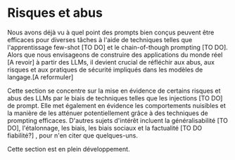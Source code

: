 # Risques et abus


Nous avons déjà vu à quel point des prompts bien conçus peuvent être efficaces pour diverses tâches à l'aide de techniques telles que l'apprentissage few-shot [TO DO] et le chain-of-though prompting [TO DO]. Alors que nous envisageons de construire des applications du monde réel [A revoir] à partir des LLMs, il devient crucial de réfléchir aux abus, aux risques et aux pratiques de sécurité impliqués dans les modèles de langage.[A reformuler]

Cette section se concentre sur la mise en évidence de certains risques et abus des LLMs par le biais de techniques telles que les injections [TO DO] de prompt. Elle met également en évidence les comportements nuisibles et la manière de les atténuer potentiellement grâce à des techniques de prompting efficaces. D'autres sujets d'intérêt incluent la généralisabilité [TO DO], l'étalonnage, les biais, les biais sociaux et la factualité [TO DO fiabilité?] , pour n'en citer que quelques-uns.

<Callout emoji="⚠️">
  Cette section est en plein développement.
</Callout>
